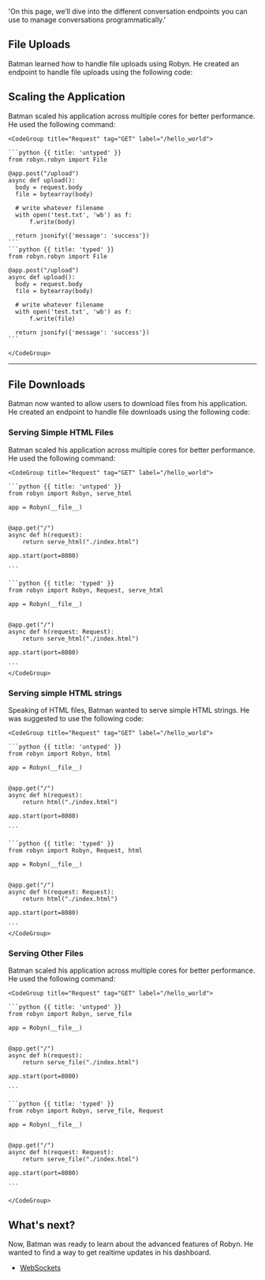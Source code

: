   'On this page, we’ll dive into the different conversation endpoints you can use to manage conversations programmatically.'

## File Uploads

Batman learned how to handle file uploads using Robyn. He created an endpoint to handle file uploads using the following code:


## Scaling the Application

<Row>
<Col>
Batman scaled his application across multiple cores for better performance. He used the following command:
</Col>
  <Col sticky>

    <CodeGroup title="Request" tag="GET" label="/hello_world">

    ```python {{ title: 'untyped' }}
    from robyn.robyn import File

    @app.post("/upload")
    async def upload():
      body = request.body
      file = bytearray(body)

      # write whatever filename
      with open('test.txt', 'wb') as f:
          f.write(body)

      return jsonify({'message': 'success'})
    ```
    ```python {{ title: 'typed' }}
    from robyn.robyn import File

    @app.post("/upload")
    async def upload():
      body = request.body
      file = bytearray(body)

      # write whatever filename
      with open('test.txt', 'wb') as f:
          f.write(file)

      return jsonify({'message': 'success'})
    ```

    </CodeGroup>
  </Col>
</Row>

---

## File Downloads

Batman now wanted to allow users to download files from his application. He created an endpoint to handle file downloads using the following code:


### Serving Simple HTML Files

<Row>
<Col>
Batman scaled his application across multiple cores for better performance. He used the following command:
</Col>
  <Col sticky>

    <CodeGroup title="Request" tag="GET" label="/hello_world">

    ```python {{ title: 'untyped' }}
    from robyn import Robyn, serve_html

    app = Robyn(__file__)


    @app.get("/")
    async def h(request):
        return serve_html("./index.html")

    app.start(port=8080)

    ```

    ```python {{ title: 'typed' }}
    from robyn import Robyn, Request, serve_html

    app = Robyn(__file__)


    @app.get("/")
    async def h(request: Request):
        return serve_html("./index.html")

    app.start(port=8080)

    ```
    </CodeGroup>
  </Col>
</Row>


### Serving simple HTML strings

<Row>
<Col>
Speaking of HTML files, Batman wanted to serve simple HTML strings. He was suggested to use the following code:
</Col>
  <Col sticky>

    <CodeGroup title="Request" tag="GET" label="/hello_world">

    ```python {{ title: 'untyped' }}
    from robyn import Robyn, html

    app = Robyn(__file__)


    @app.get("/")
    async def h(request):
        return html("./index.html")

    app.start(port=8080)

    ```

    ```python {{ title: 'typed' }}
    from robyn import Robyn, Request, html

    app = Robyn(__file__)


    @app.get("/")
    async def h(request: Request):
        return html("./index.html")

    app.start(port=8080)

    ```
    </CodeGroup>
  </Col>
</Row>


### Serving Other Files


<Row>
<Col>
Batman scaled his application across multiple cores for better performance. He used the following command:
</Col>
  <Col sticky>

    <CodeGroup title="Request" tag="GET" label="/hello_world">

    ```python {{ title: 'untyped' }}
    from robyn import Robyn, serve_file

    app = Robyn(__file__)


    @app.get("/")
    async def h(request):
        return serve_file("./index.html")

    app.start(port=8080)

    ```

    ```python {{ title: 'typed' }}
    from robyn import Robyn, serve_file, Request

    app = Robyn(__file__)


    @app.get("/")
    async def h(request: Request):
        return serve_file("./index.html")

    app.start(port=8080)

    ```

    </CodeGroup>
  </Col>
</Row>


## What's next?

Now, Batman was ready to learn about the advanced features of Robyn. He wanted to find a way to get realtime updates in his dashboard.

- [WebSockets](/documentation/api_reference/websockets)



